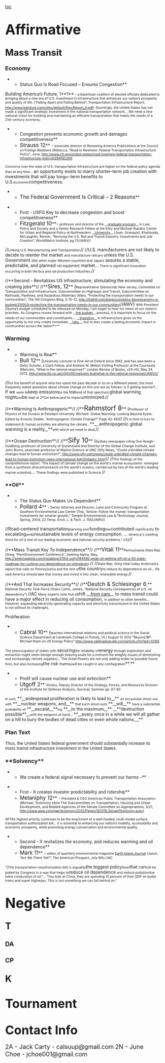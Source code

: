 [[toc]]
=<span style="font-size: 1.6em;">Affirmative</span>= 

==<span style="font-size: 1.4em;">Mass Transit</span>== 
===<span style="font-size: 1.1em;">Economy</span>=== 
**Status Quo Is Road Focused – Ensures Congestion**
Building America’s Future, 1**1** <span style="font-size: 8pt;">– a bipartisan coalition of elected officials dedicated to bringing about a new era of U.S. investment in infrastructure that enhances our nation’s prosperity and quality of life. (“Falling Apart and Falling Behind”, Transportation Infrastructure Report, [[http://www.bafuture.com/sites/default/files/Report_0.pdf]])</span>
<span style="font-size: 8pt;">Stunningly, </span><span style="font-size: 8pt; text-decoration: none;">the U</span><span style="font-size: 8pt;">nited </span><span style="font-size: 8pt; text-decoration: none;">S</span><span style="font-size: 8pt;">tates </span><span style="font-size: 8pt; text-decoration: none;">has not made a significant strategic investment in the national transportation network... </span><span style="font-size: 8pt;">We need a new national vision for building and maintaining an efficient transportation that meets the needs of a 21st-century economy.</span>

**Congestion prevents economic growth and damages competitiveness**
**<span style="font-size: 13pt;">Strauss 12</span>** - <span style="font-size: 8pt;">associate director of Renewing America Publications at the Council on Foreign Relations (Rebecca, “Road to Nowhere: Federal Transportation Infrastructure Policy”, June, [[http://www.cfr.org/united-states/road-nowhere-federal-transportation-infrastructure-policy/p28419)//DH]]</span>
<span style="font-size: 8pt;">Concerns over the state of U.S. transportation infrastructure are higher on the federal policy agenda than at any time... </span>an opportunity exists to marry shorter-term job creation with investments that will pay long<span style="font-size: 8pt; text-decoration: none;">er</span><span style="text-decoration: none;">-</span>term benefits to U.S.<span style="font-size: 8pt; text-decoration: none;">economic</span>competitiveness.

**<span style="font-size: 120%;">The Federal Government Is Critical – 2 Reasons</span>**

**First - USFG Key to decrease congestion and boost competitiveness**
**<span style="font-size: 13pt;">Fitzgerald 10</span>**- <span style="font-size: 8pt;">professor and director of the __[[#|graduate program]]__ in Law, Policy and Society and a Senior Research Fellow at the Kitty and Michael Kukakis Center for Urban and Regional Policy at Northeastern __[[#|University]]__ (Joan, Granquist, Khatiwada, McLaughlin, Renner, “Reviving the U.S. Rail and Transit Industry: Investments and Job Creation”, WorldWatch Institute, pg 11)//AWV//</span>
//<span style="font-size: 8pt;">Linking U.S. Manufacturing and Transportation</span>//
//U.S. manufacturers are not likely to decide to reenter the market <span style="font-size: 8pt; text-decoration: none;">and manufacture railcars </span>unless the U.S. Government <span style="font-size: 8pt;">(like other major Western countries and Japan)</span> assures a stable, predictable, and planned <span style="font-size: 11px; line-height: 16px;">rail equipment</span> market...<span style="font-size: 8pt;"> There is significant innovation occurring in both the bus and rail production industries.</span>//

//**Second - Revitalizes US infrastructure, stimulating the economy and creating jobs**//
//**<span style="font-size: 13pt;">Sires, 12</span>** (<span style="font-size: 8pt;">Representative (Democrat) New Jersey, Committee on Transportation and Infrastructure, Subcommittee on Highways and Transit, Subcommittee on Railroads, Pipelines, and Hazardous Materials (Albio, “Protecting the transportation needs in our communities”, The Hill Congress Blog, 2-10-12, http://thehill.com/blogs/congress-blog/economy-a-budget/210003-protecting-the-transportation-needs-in-our-communities)</span>//AWV)
<span style="font-size: 8pt;">With President Obama’s budget scheduled to be released on Monday, I am eager to hear his views of our nation’s priorities. As Congress moves forward with __[[#|the budget]]__ process, it is important to focus on the needs of our communities and constituents.</span>..<span style="font-size: 8pt;"> __[[#|Investing]]__</span><span style="font-size: 8pt; text-decoration: none;"> in infrastructure gives us the opportunity to not only create immediate __[[#|jobs]]__, but to also create a lasting economic impact in communities across the nation</span><span style="font-size: 8pt;">**.**</span>
===<span style="font-size: 1.1em;">Warming</span>=== 
**Warming Is Real**
**<span style="font-size: 13pt;">Bull 12</span>** (<span style="font-size: 8pt;">University Lecturer in Fine Art at Oxford since 1992, and has also been a Getty Scholar, a Clark Fellow, and Andrew W. Mellon Visiting Professor at the Courtauld, (Malcolm, “What is the rational response?” London Review of Books, v34 n10, May 24, 2012, http://www.lrb.co.uk/v34/n10/malcolm-bull/what-is-the-rational-response)//AWV)//</span>
//<span style="font-size: 8pt;">For the benefit of anyone who has spent the past decade or so on a different planet, the most frequently asked questions about climate change on this one are as follows. Is it getting warmer?... </span>If we <span style="font-size: 8pt;">were to</span>keep emissions<span style="font-size: 8pt;">to the </span>low<span style="font-size: 8pt;">end of that spectrum,</span>global warming might<span style="font-size: 8pt;">just</span>be <span style="font-size: 8pt;">kept at 2°Cor below,and its impacts</span>minimized<span class="StyleBoldUnderline">.</span>//

//**Warming Is Anthropogenic**//
//**<span style="font-size: 16pt;">Rahmstorf 8</span>** (<span style="font-size: 8pt;">Professor of Physics of the Oceans at Potsdam University (Richard. Global Warming: Looking Beyond Kyoto. Edited by Ernesto Zedillo. “Anthropogenic Climate Change?” Page 42-49)</span>//
//<span style="font-size: 8pt;">It is time to turn to statement B: human activities are altering the climate...</span>**__<span class="StyleBoldUnderline"> anthropogenic global warming is a reality</span>__**<span style="font-size: 8pt;">with which we need to deal.</span>//

//**Ocean Destruction**//
//**<span style="font-size: 16pt;">Sify 10</span>** (<span style="font-size: 8pt;">Sydney newspaper citing Ove Hoegh-Guldberg, professor at University of Queensland and Director of the Global Change Institute, and John Bruno, associate professor of Marine Science at UNC (Sify News, “Could unbridled climate changes lead to human extinction?”, </span><span style="color: windowtext; font-size: 8pt; text-decoration: none;">[[http://www.sify.com/news/could-unbridled-climate-changes-lead-to-human-extinction-news-international-kgtrOhdaahc.html]]</span><span style="font-size: 8pt;">)</span>//
//<span style="font-size: 8pt;">The findings of the comprehensive report: 'The impact of climate change on the world's marine ecosystems' emerged from a synthesis ofrecentresearch on the world's oceans, carried out by two of the world's leading marine scientists</span>... <span style="font-size: 8pt;">These findings were published in Science.</span>//

===**Oil**=== 
**The Status Quo Makes Us Dependent**
**<span style="font-size: 13pt;">Pollard 4</span>** <span style="font-size: 8pt;">– Senior Attorney and Director, Land and Community Program at Southern Environmental Law Center (Trip, “Article: Follow the money: transportation investments for smarter growth,” Temple Environmental Law & Technology Journal, Spring, 2004, 22 Temp. Envtl. L. & Tech. J. 155)//AWV//</span>
//Road-centered transportation<span style="font-size: 8pt;">planning and </span>funding<span style="font-size: 8pt;">has</span>contributed <span style="font-size: 8pt;">significantly</span> to escalating<span style="font-size: 8pt;">and</span>unsustainable levels of energy consumption. ... <span style="font-size: 8pt;">America's swelling thirst for oil is one of our leading economic and national security problems." n32</span>//

//**Mass Transit Key To Independence**//
//**<span style="font-size: 13pt;">Vitali 11</span>**<span style="font-size: 8pt;">Pennsylvania State Rep (Greg, “PennEnvironment Conference”, Seeking Alpha, May, </span><span style="color: windowtext; font-size: 8pt; text-decoration: none;">[[http://seekingalpha.com/instablog/21153-sufiy/194495-peak-oil-getting-off-oil-a-50-state-roadmap-for-curbing-our-dependence-on-petroleum]]</span><span style="font-size: 8pt;">) </span>//
//<span style="font-size: 8pt; text-decoration: none;">State Rep. Greg Vitali today endorsed a report that calls on Pennsylvania and the rest of</span>the country<span style="font-size: 8pt; text-decoration: none;">to reduce its dependence on oil... He said America should take that money and invest it into clean, renewable energy.</span>//

//**And That Increases Security**//
//**<span style="font-size: 13pt;">Deutch & Schlesinger 6</span>,** <span style="font-size: 8pt;">National Security Task Force Chairs (John, James, “National Security consequences of U.S. oil dependency”) </span>//AC
<span style="font-size: 8pt; text-decoration: none;">Many experts note that a</span>shift __[[#|from cars]]__ to mass transit could have a major effect in reducing oil consumption<span style="text-decoration: none;">, </span><span style="font-size: 8pt; text-decoration: none;">in addition to other benefits</span><span style="font-size: 8pt;">... However, expanding electricity-generating capacity and electricity transmission in the United States is not without its challenges.</span>

Proliferation
**<span style="font-size: 13pt;">Cabral 10</span>** (<span style="font-size: 8pt;">teaches international relations and political science in the Social Science Department at Landmark College in Putney, Vt.) August 12 2012 “Beyond BP: Michael Klare on US Energy Policy” http://www.valleyadvocate.com/article.cfm?aid=12165</span>
<span style="font-size: 8pt;">The preoccupation of states with </span>securing<span style="font-size: 8pt;">the reliability of</span>energy<span style="font-size: 8pt;"> through exploration and extraction might seem benign enough (leaving aside for a moment the weighty issues of diminishing and increasingly remote supplies)... The </span><span class="TitleChar" style="font-size: 8pt;">Great Powers are </span><span style="font-size: 8pt;">not only </span><span class="TitleChar" style="font-size: 8pt;">adding tinder to possible future fires,</span><span style="font-size: 8pt;"> but also </span><span class="TitleChar" style="font-size: 8pt;">increasing</span>the risk <span style="font-size: 8pt;">thattheywill be caught in any conflagration</span>**<span style="font-size: 8pt;">.</span>**

**Prolif will cause nuclear use and extinction**
**<span style="font-size: 13pt;">Utgoff 2</span>** <span style="font-size: 8pt;">Victory, Deputy Director of the Strategy, Forces, and Resources Division of the Institute for Defense Analysis, Survival, Summer pp. 87-90</span>
<span style="font-size: 8pt;">In sum, </span>**__widespread proliferation is likely to lead to__** <span style="font-size: 8pt;">an occasional shoot-out with</span> **__nuclear weapons, and__** <span style="font-size: 8pt;">that such shoot-outs</span> **__will__** <span style="font-size: 8pt;">have a substantial probability of</span> **__escalat__**<span style="font-size: 8pt;">ing</span> **__to the maximum__** __**destruction possible**__<span style="font-size: 8pt;">with the weapons at hand... </span>**__every once in a while we will all gather on a hill to bury the bodies of dead cities or even whole nations.__**

===<span style="font-size: 1.1em;">Plan Text</span>=== 

<span style="background-color: #ffffff; color: #222222; display: block; font-family: arial,sans-serif; text-align: left;">Thus, the United States federal government should substantially increase its mass transit infrastructure investment in the United States.</span>
===<span style="font-size: 1.1em;">**Solvency**</span>=== 
**We create a federal signal necessary to prevent our harms -**

**First - It creates investor predictability and ridership**
**<span style="font-size: 13pt;">Melaniphy 12</span>** - <span style="font-size: 8pt;">President & CEO American Public Transportation Association (Michael, Testimony efore The Subcommittee on Transportation, Housing and Urban Development, and Related Agencies of the Senate Committee on Appropriations, 3/21, <span style="background-color: initial;">[[http://www.apta.com/gap/testimony/2012/Pages/120319_SenateTestimony.aspx]]</span>)</span>
<span style="font-size: 8pt;">APTA’s highest priority continues to be the enactment of a well-funded, multi-modal surface transportation authorization bill... it is essential to enhancing our nation’s mobility, accessibility and economic prosperity, while promoting energy conservation and environmental quality.</span>

**Second - It revitalizes the economy, and reduces warming and oil dependence**
**<span style="font-size: 13pt;">Mark 11</span>** - <span style="font-size: 8pt;">editor of quarterly environmental magazine </span><span style="background-color: initial; color: windowtext; font-size: 8pt; text-decoration: none;">[[http://www.earthisland.org/journal/|Earth Island Journal]]</span><span style="font-size: 8pt;"> (Jason, “Are We There Yet?”, The American Prospect, July 6th) //AC</span>
<span style="font-size: 8pt;">"[The transportation-reauthorization bill] is arguably</span>the biggest policy<span style="font-size: 8pt; text-decoration: none;">lever</span>that can<span style="font-size: 8pt; text-decoration: none;">still be pulled by Congress in a way that helps to</span>reduce oil dependence <span style="font-size: 8pt;">and reduce pollution</span><span style="font-size: 8pt; text-decoration: none;">due tothe combustion of oil</span><span style="font-size: 8pt;">,"... "You</span><span style="font-size: 8pt; text-decoration: none;"> look at China, they are spending 10 percent of their GDP on bullet trains and super highways. This is not something we can fall behind on."</span>
=<span style="font-size: 1.6em;">Negative</span>= 
==<span style="font-size: 1.4em;">T</span>== 
==<span style="font-size: 20px;">DA</span>== 
==<span style="font-size: 20px;">CP</span>== 
==<span style="font-size: 1.4em;">K</span>== 

=<span style="font-size: 1.4em;">Tournament</span>= 
=<span style="font-size: 1.4em;">Contact Info</span>= 
<span style="font-size: 1.4em;">2A - Jack Carty - calsuup@gmail.com</span>
<span style="font-size: 1.4em;">2N - June Choe - jchoe001@gmail.com</span>